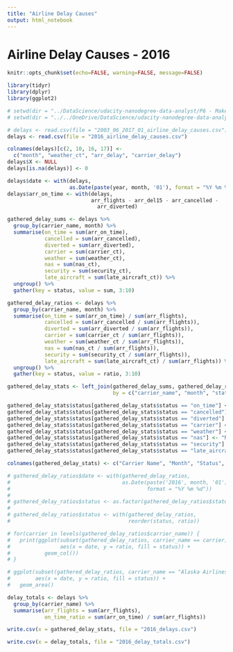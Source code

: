 ```yaml
---
title: "Airline Delay Causes"
output: html_notebook
---
```


# Airline Delay Causes - 2016

```r
knitr::opts_chunk$set(echo=FALSE, warning=FALSE, message=FALSE)
```

```r
library(tidyr)
library(dplyr)
library(ggplot2)
```

```r
# setwd(dir = "../DataScience/udacity-nanodegree-data-analyst/P6 - Make Effective Data Visualization/final-project/data/")
# setwd(dir = "../../OneDrive/DataScience/udacity-nanodegree-data-analyst/P6 - Make Effective Data Visualization/final-project/data/")
```

```r
# delays <- read.csv(file = "2003_06_2017_01_airline_delay_causes.csv")
delays <- read.csv(file = "2016_airline_delay_causes.csv")

colnames(delays)[c(2, 10, 16, 17)] <- 
  c("month", "weather_ct", "arr_delay", "carrier_delay")
delays$X <- NULL
delays[is.na(delays)] <- 0

delays$date <- with(delays, 
                    as.Date(paste(year, month, '01'), format = "%Y %m %d"))
delays$arr_on_time <- with(delays, 
                           arr_flights - arr_del15 - arr_cancelled - 
                             arr_diverted)
```

```r
gathered_delay_sums <- delays %>% 
  group_by(carrier_name, month) %>% 
  summarise(on_time = sum(arr_on_time),
            cancelled = sum(arr_cancelled),
            diverted = sum(arr_diverted),
            carrier = sum(carrier_ct),
            weather = sum(weather_ct),
            nas = sum(nas_ct),
            security = sum(security_ct),
            late_aircraft = sum(late_aircraft_ct)) %>% 
  ungroup() %>% 
  gather(key = status, value = sum, 3:10)
```

```r
gathered_delay_ratios <- delays %>%
  group_by(carrier_name, month) %>% 
  summarise(on_time = sum(arr_on_time) / sum(arr_flights),
            cancelled = sum(arr_cancelled / sum(arr_flights)),
            diverted = sum(arr_diverted / sum(arr_flights)),
            carrier = sum(carrier_ct / sum(arr_flights)),
            weather = sum(weather_ct / sum(arr_flights)),
            nas = sum(nas_ct / sum(arr_flights)),
            security = sum(security_ct / sum(arr_flights)),
            late_aircraft = sum(late_aircraft_ct) / sum(arr_flights)) %>% 
  ungroup() %>% 
  gather(key = status, value = ratio, 3:10)
```

```r
gathered_delay_stats <- left_join(gathered_delay_sums, gathered_delay_ratios, 
                                  by = c("carrier_name", "month", "status"))

gathered_delay_stats$status[gathered_delay_stats$status == "on_time"] <- "On Time"
gathered_delay_stats$status[gathered_delay_stats$status == "cancelled"] <- "Cancelled"
gathered_delay_stats$status[gathered_delay_stats$status == "diverted"] <- "Diverted"
gathered_delay_stats$status[gathered_delay_stats$status == "carrier"] <- "Carrier"
gathered_delay_stats$status[gathered_delay_stats$status == "weather"] <- "Weather"
gathered_delay_stats$status[gathered_delay_stats$status == "nas"] <- "NAS"
gathered_delay_stats$status[gathered_delay_stats$status == "security"] <- "Security"
gathered_delay_stats$status[gathered_delay_stats$status == "late_aircraft"] <- "Late Aircraft"

colnames(gathered_delay_stats) <- c("Carrier Name", "Month", "Status", "Flights", "Ratio")
```

```r
# gathered_delay_ratios$date <- with(gathered_delay_ratios,
#                                    as.Date(paste('2016', month, '01'),
#                                            format = "%Y %m %d"))
# 
# gathered_delay_ratios$status <- as.factor(gathered_delay_ratios$status)
# 
# gathered_delay_ratios$status <- with(gathered_delay_ratios, 
#                                      reorder(status, ratio))
```

```r
# for(carrier in levels(gathered_delay_ratios$carrier_name)) {
#   print(ggplot(subset(gathered_delay_ratios, carrier_name == carrier),
#                aes(x = date, y = ratio, fill = status)) +
#           geom_col())
# }
```

```r
# ggplot(subset(gathered_delay_ratios, carrier_name == "Alaska Airlines Inc."),
#        aes(x = date, y = ratio, fill = status)) +
#   geom_area()
```

```r
delay_totals <- delays %>% 
  group_by(carrier_name) %>% 
  summarise(arr_flights = sum(arr_flights),
            on_time_ratio = sum(arr_on_time) / sum(arr_flights))
```

```r
write.csv(x = gathered_delay_stats, file = "2016_delays.csv")

write.csv(x = delay_totals, file = "2016_delay_totals.csv")
```



